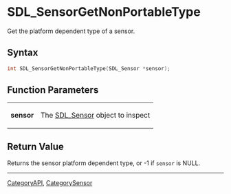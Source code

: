 = SDL_SensorGetNonPortableType =

Get the platform dependent type of a sensor.

== Syntax ==

<syntaxhighlight lang='c'>
int SDL_SensorGetNonPortableType(SDL_Sensor *sensor);
</syntaxhighlight>

== Function Parameters ==

{|
|'''sensor'''
|The [[SDL_Sensor]] object to inspect
|}

== Return Value ==

Returns the sensor platform dependent type, or -1 if <code>sensor</code> is
NULL.
----
[[CategoryAPI]], [[CategorySensor]]


